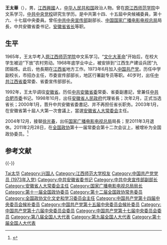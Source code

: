 {{Infobox_officeholder
| name           =  王太華
| image name     = <!-- 圖片（只填写文件名，不須加上連結，限自由版權圖片） --> 
| image width    = <!-- 圖片寬度（不須加“px”） --> 
| office = {{CPPCC logo}} [[中國人民政治協商會議|中國人民政治協商會議]]第12届全国委员会常务委员
| term_start = 2013年3月
| term_end =  
| office1 =  {{CPPCC logo}} [[中國人民政治協商會議|中國人民政治協商會議]]第11届全国委员会人口资源环境委员会副主任
| term_start1 = 2011年3月
| term_end1 =
| office2 = {{PRC}}[[国家广播电影电视总局|国家广播电影电视总局]]局长
| term_start2 = 2004年12月
| term_end2 = 2011年3月
| sex            = 男
| different name = <!-- 别名 --> 
| party          = {{CPC}}
| nationality    ={{PRC}}
| native place   = [[江西省|江西]][[興國縣|興國]]
| date of birth  = {{Birth year and age|1945|10}}
| place of birth = {{CHN-1928}}[[江西省_(中華民國)|江西省]][[兴国縣|兴国縣]]
| date of death  = <!-- 逝世日期 --> 
| place of death = <!-- 逝世地點 --> 
| spouse         = <!-- 配偶姓名 --> 
| relatives      = <!-- 親屬姓名 --> 
| children       = <!-- 子女姓名 --> 
| profession     = <!-- 專業（多指從政前的職業） --> 
| religion       = [[無神論|無]]
| signature      = Wang Taihua Signature.png
| sig width      = 150
| website        = [http://news.xinhuanet.com/ziliao/2002-02/22/content_286710.htm 王太華简历]
| educate        = [[江西师范大学|江西师范大学]]<br>[[中共中央党校|中共中央党校]]
| past           = 
*<span style="color: blue;">安徽省人民政府省长</span><br>(1999.2-2000.1)
*<span style="color: blue;">中共安徽省委书记</span><br>(2000.1-2003.01)
*<span style="color: blue;">中共安徽省委书记、省人大常委会主任</span><br>(2003.01-2004.12)
*<span style="color: blue;">中共中央宣传部副部长，国家广播电影电视总局局长、党组书记</span><br>(2004.12-2011.02)
*<span style="color: blue;">政协十一届全国委员会人口资源环境委员会副主任,中共中央第二地方巡视组组长</span><br>(2011.02-)
*<span style="color: blue;">政协十二届全国委员会常务委员,全国政协文史和学习委员会主任委员</span><br>(2013.3-)
| work           = <!-- 作品著作 --> 
}}

'''王太華'''（{{bd|1945年|10月|||catIdx=Wang王}}），男，[[江西省|江西]][[兴国县|興國]]人，[[中华人民共和国|中华人民共和国]]政治人物。曾在[[江西师范大学|原江西师范学院]]中文系学习，[[中共中央党校|中共中央党校]]研究生学历。是中共第十四、十五屆中央候補委員，第十六、十七屆中央委員。曾任[[中共中央宣传部|中共中央宣传部]]副部长、[[中华人民共和国|中国]][[国家广播电影电视总局|国家广播电影电视总局]]局長，中共安徽省委书记，[[安徽行政长官列表|安徽省省长]]等职。

== 生平 ==
1965年，王太华考入[[江西师范大学|原江西师范学院]]中文系学习。“[[文化大革命|文化大革命]]”开始后，在校大学生被迫“下放”农村劳动。1968年底学业中止，被安排到“江西生产建设兵团”九团锻炼。此后，他長期在[[江西省|江西省]]地方工作。1973年6月加入[[中国共产党|中国共产党]]。历任中学副校长，市招办主任，市委宣传部部长，地区行署副专员等职。40岁时，出任[[中共江西省委|中共江西省委]]常委、省委宣传部部长。

1992年，王太华调往[[安徽省|安徽省]]。历任[[中共安徽省委|中共安徽省委]]常委、省委副書記，曾兼任[[中共合肥市委|中共合肥市委]]书记。1998年10月，出任[[安徽省人民政府|安徽省人民政府]]代理省長；次年2月，正式当选省长；2000年1月，晋升中共安徽省委書記、并不再担任省长职务。2003年1月，在安徽省第十屆人大第一次會議上，當選[[安徽省人大常委会|安徽省人大常委会]]主任。

2004年12月，接替[[徐光春|徐光春]]，出任[[国家广播电影电视总局|国家广播电影电视总局]]局長；至2011年3月退休。2011年2月28日，在[[中国人民政治协商会议全国委员会|全国政协]]第十一届常委会第十二次会议上，被增补为全国政协委员。<ref>{{Cite web|url=http://news.sina.com.cn/c/2011-02-28/184222028795.shtml|title=王太华等4人增补为十一届全国政协委员|accessdate=2017-09-14|author=|date=2011-02-28|work=新浪网|archive-date=2017-09-14|archive-url=https://web.archive.org/web/20170914124851/http://news.sina.com.cn/c/2011-02-28/184222028795.shtml|dead-url=no}}</ref>

==参考文献==
{{Reflist}}

{{-}}
{{start box}}
{{s-par|prc-ncppcc}}
{{s-before|[[陈福今|陈福今]]}}
{{s-title|[[中国人民政治协商会议全国委员会文史和学习委员会|中国人民政治协商会议全国委员会文史和学习委员会]]主任|[[中国人民政治协商会议第十二届全国委员会|中国人民政治协商会议第十二届全国委员会]]<br />2013年－？}}
{{s-inc|}}
{{s-par|prc-lpc}}
{{s-before|[[孟富林|孟富林]]}}
{{s-title|[[安徽省人民代表大会常务委员会|安徽省人民代表大会常务委员会]]主任|2003年1月－2004年12月}}
{{s-after|[[郭金龙|郭金龙]]}}
{{s-gov|prc}}
{{s-before|[[徐光春|徐光春]]}}
{{s-title|[[国家广播电影电视总局|国家广播电影电视总局]]局长|2004年12月－2011年3月}}
{{s-after|[[蔡赴朝|蔡赴朝]]}}
{{s-before|[[回良玉|回良玉]]}}
{{s-title|[[安徽省人民政府|安徽省人民政府]]省长|1998年10月－2000年1月}}
{{s-after|[[许仲林|许仲林]]}}
{{s-ppo|cpc}}
{{s-before|[[回良玉|回良玉]]}}
{{s-title|[[中国共产党安徽省委员会|中国共产党安徽省委员会]]书记|2000年1月－2004年12月}}
{{s-after|[[郭金龙|郭金龙]]}}
{{end box}}

{{中华人民共和国安徽省正职领导人|nocat}}
{{安徽行政长官}}
{{中华人民共和国合肥市正职领导人}}

{{Authority control}}
{{DEFAULTSORT:Wang王}}
[[Category:王姓|Tai太华]]
[[Category:兴国人|Category:兴国人]]
[[Category:江西师范大学校友|Category:江西师范大学校友]]
[[Category:中国共产党党员_(1973年入党)|Category:中国共产党党员 (1973年入党)]]
[[Category:中共安徽省委书记|Category:中共安徽省委书记]]
[[Category:中共中央宣传部副部长|Category:中共中央宣传部副部长]]
[[Category:安徽省人大常委会主任|Category:安徽省人大常委会主任]]
[[Category:国家广播电影电视总局局长|Category:国家广播电影电视总局局长]]
[[Category:第十一届全国政协委员|Category:第十一届全国政协委员]]
[[Category:第十二届全国政协常务委员|Category:第十二届全国政协常务委员]]
[[Category:全国政协文化文史和学习委员会主任|Category:全国政协文化文史和学习委员会主任]]
[[Category:中国共产党第十四届中央委员会候补委员|Category:中国共产党第十四届中央委员会候补委员]]
[[Category:中国共产党第十五届中央委员会候补委员|Category:中国共产党第十五届中央委员会候补委员]]
[[Category:中国共产党第十六届中央委员会委员|Category:中国共产党第十六届中央委员会委员]]
[[Category:中国共产党第十七届中央委员会委员|Category:中国共产党第十七届中央委员会委员]]
[[Category:第八届全国人大代表|Category:第八届全国人大代表]]
[[Category:第九届全国人大代表|Category:第九届全国人大代表]]
[[Category:第十届全国人大代表|Category:第十届全国人大代表]]
